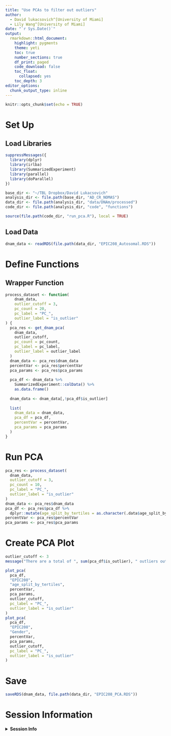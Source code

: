 ```yaml
---
title: "Use PCAs to filter out outliers"
author: 
  - David lukacsovich^[University of Miami]
  - Lily Wang^[University of Miami]
date: "`r Sys.Date()`"
output:
  rmarkdown::html_document:
    highlight: pygments
    theme: yeti
    toc: true
    number_sections: true
    df_print: paged
    code_download: false
    toc_float:
      collapsed: yes
    toc_depth: 3
editor_options:
  chunk_output_type: inline    
---
```


```r
knitr::opts_chunk$set(echo = TRUE)
```

# Set Up

## Load Libraries

```r
suppressMessages({
  library(dplyr)
  library(irlba)
  library(SummarizedExperiment)
  library(parallel)
  library(doParallel)
})

base_dir <- "~/TBL Dropbox/David Lukacsovich"
analysis_dir <- file.path(base_dir, "AD_CR_NOMAS")
data_dir <- file.path(analysis_dir, "data/DNAm/processed")
code_dir <- file.path(analysis_dir, "code", "functions")

source(file.path(code_dir, "run_pca.R"), local = TRUE)
```

## Load Data

```r
dnam_data <- readRDS(file.path(data_dir, "EPIC208_Autosomal.RDS"))
```

# Define Functions

## Wrapper Function

```r
process_dataset <- function(
    dnam_data,
    outlier_cutoff = 3,
    pc_count = 20,
    pc_label = "PC_",
    outlier_label = "is_outlier"
) {
  pca_res <- get_dnam_pca(
    dnam_data,
    outlier_cutoff,
    pc_count = pc_count, 
    pc_label = pc_label,
    outlier_label = outlier_label
  )
  dnam_data <- pca_res$dnam_data
  percentVar <- pca_res$percentVar
  pca_params <- pca_res$pca_params
  
  pca_df <- dnam_data %>%
    SummarizedExperiment::colData() %>%
    as.data.frame()
  
  dnam_data <- dnam_data[,!pca_df$is_outlier]
  
  list(
    dnam_data = dnam_data,
    pca_df = pca_df,
    percentVar = percentVar,
    pca_params = pca_params
  )
}
```

# Run PCA

```r
pca_res <- process_dataset(
  dnam_data,
  outlier_cutoff = 3,
  pc_count = 10,
  pc_label = "PC_",
  outlier_label = "is_outlier"
)
dnam_data <- pca_res$dnam_data
pca_df <- pca_res$pca_df %>%
  dplyr::mutate(age_split_by_tertiles = as.character(.data$age_split_by_tertiles))
percentVar <- pca_res$percentVar
pca_params <- pca_res$pca_params
```

# Create PCA Plot

```r
outlier_cutoff <- 3
message("There are a total of ", sum(pca_df$is_outlier), " outliers out of ", nrow(pca_df), " samples")

plot_pca(
  pca_df,
  "EPIC208", 
  "age_split_by_tertiles",
  percentVar,
  pca_params,
  outlier_cutoff,
  pc_label = "PC_",
  outlier_label = "is_outlier"
)
plot_pca(
  pca_df,
  "EPIC208",
  "Gender",
  percentVar,
  pca_params,
  outlier_cutoff,
  pc_label = "PC_",
  outlier_label = "is_outlier"
)
```

# Save

```r
saveRDS(dnam_data, file.path(data_dir, "EPIC208_PCA.RDS"))
```

# Session Information

<details>
  <summary>**Session Info**</summary>
```r
sessionInfo()
```
</details>
